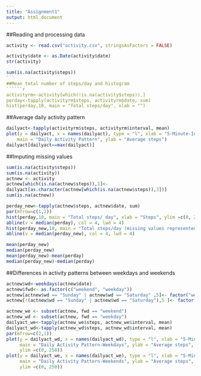 ```yaml
---
title: "Assignment1"
output: html_document
---
```

##Reading and processing data
```r
activity <- read.csv("activity.csv", stringsAsFactors = FALSE)
```

```r
activity$date <- as.Date(activity$date)
str(activity)
```

``````r
sum(is.na(activity$steps))
```
##Mean total number of steps/day and histogram
``````r
activityrm<-activity[which(!is.na(activity$steps)),]
perday<-tapply(activityrm$steps, activityrm$date, sum)
hist(perday,10, main = "Total steps/day", xlab = "")
``````
##Average daily activity pattern
``````r
dailyact<-tapply(activityrm$steps, activityrm$interval, mean)
plot(y = dailyact, x = names(dailyact), type = "l", xlab = "5-Minute-Interval", 
    main = "Daily Activity Pattern", ylab = "Average steps")
dailyact[dailyact==max(dailyact)]
``````
##Imputing missing values
``````r
sum(is.na(activity$steps))
sum(is.na(activity))
actnew <- activity
actnew[which(is.na(actnew$steps)),1]<-
dailyact[as.character(actnew[which(is.na(actnew$steps)),3])]
sum(is.na(actnew))
``````
``````r
perday_new<-tapply(actnew$steps, actnew$date, sum)
par(mfrow=c(1,2))
hist(perday,10, main = "Total steps/ day", xlab = "Steps", ylim =c(0, 25))
abline(v = median(perday), col = 4, lwd = 4)
hist(perday_new,10, main = "Total steps/day (missing values represented by interval mean)", xlab = "Steps", ylim =c(0, 25))
abline(v = median(perday_new), col = 4, lwd = 4)
``````
``````r
mean(perday_new)
median(perday_new)
mean(perday_new)-mean(perday)
median(perday_new)-median(perday)
``````
##Differences in activity patterns between weekdays and weekends
``````r
actnew$wd<-weekdays(actnew$date)
actnew$fwd<- as.factor(c("weekend", "weekday"))
actnew[actnew$wd == "Sunday" | actnew$wd == "Saturday" ,5]<- factor("weekend")
actnew[!(actnew$wd == "Sunday" | actnew$wd == "Saturday"),5 ]<- factor("weekday")
``````
``````r
actnew_we <- subset(actnew, fwd == "weekend")
actnew_wd <- subset(actnew, fwd == "weekday") 
dailyact_we<-tapply(actnew_we$steps, actnew_we$interval, mean)
dailyact_wd<-tapply(actnew_wd$steps, actnew_wd$interval, mean)
par(mfrow=c(2,1))
plot(y = dailyact_wd, x = names(dailyact_wd), type = "l", xlab = "5-Minute Interval", 
     main = "Daily Activity Pattern-Weekdays", ylab = "Average steps", 
     ylim =c(0, 250))
plot(y = dailyact_we, x = names(dailyact_we), type = "l", xlab = "5-Minute Interval", 
     main = "Daily Activity Pattern-Weekends", ylab = "Average steps", 
     ylim =c(0, 250))
``````